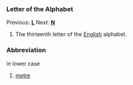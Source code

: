 
===Letter of the Alphabet===
Previous: '''[[L]]'''
Next: '''[[N]]'''
#The thirteenth letter of the [[English]] alphabet.

===Abbreviation===
in lower case
#[[metre]]